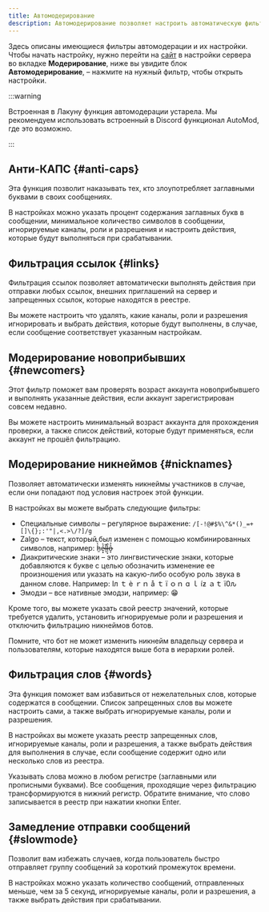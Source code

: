 ```yaml
---
title: Автомодерирование
description: Автомодерирование позволяет настроить автоматическую фильтрацию сообщений по заданным критериям и выдачу наказаний
---
```


Здесь описаны имеющиеся фильтры автомодерации и их настройки. Чтобы начать настройку, нужно перейти на [сайт](https://lacunabot.com/@me/guilds) в настройки сервера во вкладке **Модерирование**, ниже вы увидите блок **Автомодерирование**, – нажмите на нужный фильтр, чтобы открыть настройки.

:::warning

Встроенная в Лакуну функция автомодерации устарела. Мы рекомендуем использовать встроенный в Discord функционал AutoMod, где это возможно.

:::

## Анти-КАПС \{#anti-caps}

Эта функция позволит наказывать тех, кто злоупотребляет заглавными буквами в своих сообщениях.

В настройках можно указать процент содержания заглавных букв в сообщении, минимальное количество символов в сообщении, игнорируемые каналы, роли и разрешения и настроить действия, которые будут выполняться при срабатывании.

## Фильтрация ссылок \{#links}

Фильтрация ссылок позволяет автоматически выполнять действия при отправки любых ссылок, внешних приглашений на сервер и запрещенных ссылок, которые находятся в реестре.

Вы можете настроить что удалять, какие каналы, роли и разрешения игнорировать и выбрать действия, которые будут выполнены, в случае, если сообщение соответствует указанным настройкам.

## Модерирование новоприбывших \{#newcomers}

Этот фильтр поможет вам проверять возраст аккаунта новоприбывшего и выполнять указанные действия, если аккаунт зарегистрирован совсем недавно.

Вы можете настроить минимальный возраст аккаунта для прохождения проверки, а также список действий, которые будут применяться, если аккаунт не прошёл фильтрацию.

## Модерирование никнеймов \{#nicknames}

Позволяет автоматически изменять никнеймы участников в случае, если они попадают под условия настроек этой функции.

В настройках вы можете выбрать следующие фильтры:

- Специальные символы – регулярное выражение: `/[-!@#$%\^&*()_=+[]\{};:'"|,<.>\/?]/g`
- Zalgo – текст, который был изменен с помощью комбинированных символов, например: ẖ̷̔̏ẹ̷̟́͐l̶̛͉̄l̷̠͓̂o̶͙͐̉
- Диакритические знаки – это лингвистические знаки, которые добавляются к букве с целью обозначить изменение ее произношения или указать на какую-либо особую роль звука в данном слове. Например: Iл ｔ è ｒｎ å ｔ ï ｏｎ ɑ ｌ íƶ ａｔ ï߀ԉ
- Эмодзи – все нативные эмодзи, например: 😁

Кроме того, вы можете указать свой реестр значений, которые требуется удалить, установить игнорируемые роли и разрешения и отключить фильтрацию никнеймов ботов.

Помните, что бот не может изменить никнейм владельцу сервера и пользователям, которые находятся выше бота в иерархии ролей.

## Фильтрация слов \{#words}

Эта функция поможет вам избавиться от нежелательных слов, которые содержатся в сообщении. Список запрещенных слов вы можете настроить сами, а также выбрать игнорируемые каналы, роли и разрешения.

В настройках вы можете указать реестр запрещенных слов, игнорируемые каналы, роли и разрешения, а также выбрать действия для выполнения в случае, если сообщение содержит одно или несколько слов из реестра.

Указывать слова можно в любом регистре (заглавными или прописными буквами). Все сообщения, проходящие через фильтрацию трансформируются в нижний регистр. Обратите внимание, что слово записывается в реестр при нажатии кнопки Enter.

## Замедление отправки сообщений \{#slowmode}

Позволит вам избежать случаев, когда пользователь быстро отправляет группу сообщений за короткий промежуток времени.

В настройках можно указать количество сообщений, отправленных меньше, чем за 5 секунд, игнорируемые каналы, роли и разрешения, а также выбрать действия при срабатывании.
